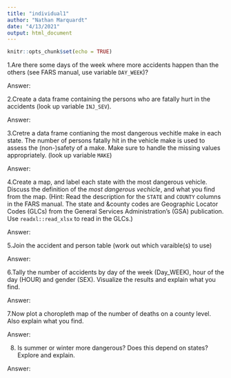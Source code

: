 ```yaml
---
title: "individual1"
author: "Nathan Marquardt"
date: "4/13/2021"
output: html_document
---
```


```r
knitr::opts_chunk$set(echo = TRUE)
```

1.Are there some days of the week where more accidents happen than the others (see FARS manual, use variable `DAY_WEEK`)?


Answer: 


2.Create a data frame containing the persons who are fatally hurt in the accidents (look up variable `INJ_SEV`).


Answer:


3.Cretre a data frame contianing the most dangerous vechitle make in each state. The number of persons fatally hit in the vehicle make is used to assess the (non-)safety of a make. Make sure to handle the missing values appropriately. (look up variable `MAKE`)


Answer:


4.Create a map, and label each state with the most dangerous vehicle. Discuss the definition of the *most dangerous vechicle*, and what you find from the map. (Hint: Read the description for the `STATE` and `COUNTY` columns in the FARS manual. The state and &county codes are Geographic Locator Codes (GLCs) from the General Services Administration's (GSA) publication. Use `readxl::read_xlsx` to read in the GLCs.)


Answer:


5.Join the accident and person table (work out which varaible(s) to use)


Answer:


6.Tally the number of accidents by day of the week (Day_WEEK), hour of the day (HOUR) and gender (SEX). Visualize the results and explain what you find.


Answer:


7.Now plot a choropleth map of the number of deaths on a county level. Also explain what you find.


Answer:



8. Is summer or winter more dangerous? Does this depend on states? Explore and explain.



Answer: